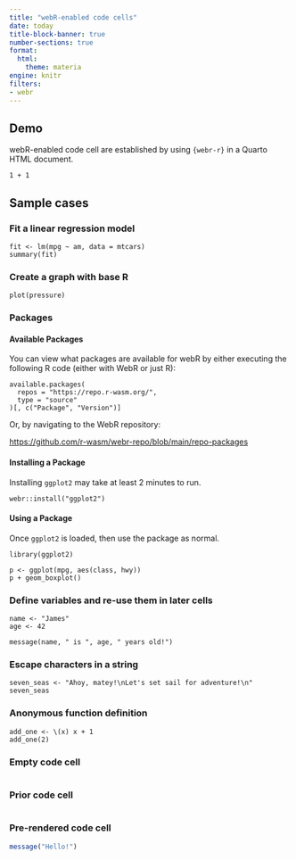 ```yaml
---
title: "webR-enabled code cells"
date: today
title-block-banner: true
number-sections: true
format:
  html:
    theme: materia
engine: knitr
filters:
- webr
---
```


## Demo

webR-enabled code cell are established by using `{webr-r}` in a Quarto HTML document.

```webr-r
1 + 1
```

## Sample cases

### Fit a linear regression model

```webr-r
fit <- lm(mpg ~ am, data = mtcars)
summary(fit)
```

### Create a graph with base R

```webr-r
plot(pressure)
```


### Packages

#### Available Packages

You can view what packages are available for webR by either executing the following R code (either with WebR or just R):

```webr-r
available.packages(
  repos = "https://repo.r-wasm.org/",
  type = "source"
)[, c("Package", "Version")]
```

Or, by navigating to the WebR repository:

<https://github.com/r-wasm/webr-repo/blob/main/repo-packages>

#### Installing a Package

Installing `ggplot2` may take at least 2 minutes to run. 

```webr-r
webr::install("ggplot2")
```

#### Using a Package

Once `ggplot2` is loaded, then use the package as normal.

```webr-r
library(ggplot2)

p <- ggplot(mpg, aes(class, hwy))
p + geom_boxplot()
```

### Define variables and re-use them in later cells

```webr-r
name <- "James"
age <- 42
```

```webr-r
message(name, " is ", age, " years old!")
```

### Escape characters in a string

```webr-r
seven_seas <- "Ahoy, matey!\nLet's set sail for adventure!\n"
seven_seas
```

### Anonymous function definition

```webr-r
add_one <- \(x) x + 1
add_one(2)
```

### Empty code cell

```webr-r

```

### Prior code cell

```webr

```

### Pre-rendered code cell

```r
message("Hello!")
```
